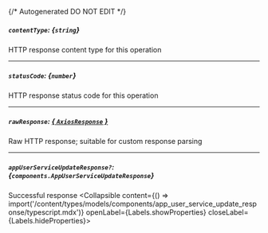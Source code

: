 {/* Autogenerated DO NOT EDIT  */}

##### `contentType`: *{`string`}*
HTTP response content type for this operation

---
##### `statusCode`: *{`number`}*
HTTP response status code for this operation

---
##### `rawResponse`: [*{ `AxiosResponse` }*](https://axios-http.com/docs/res_schema)
Raw HTTP response; suitable for custom response parsing

---
##### `appUserServiceUpdateResponse?`: *{`components.AppUserServiceUpdateResponse`}*
Successful response
<Collapsible content={() => import('/content/types/models/components/app_user_service_update_response/typescript.mdx')} openLabel={Labels.showProperties} closeLabel={Labels.hideProperties}>
</Collapsible>



